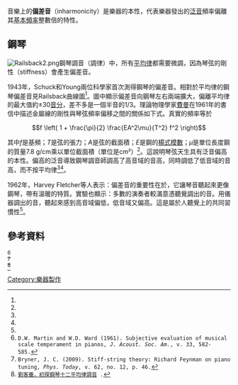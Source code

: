 音樂上的'''偏差音'''（inharmonicity）是樂器的本性，代表樂器發出的[[泛音|泛音]]頻率偏離其[[基本頻率|基本頻率]]整數倍的特性。

==鋼琴==

[[Image:Railsback2.png|right]]鋼琴調音（調律）中，所有[[十二平均律|平均律]]都需要微調，因為琴弦的剛性（stiffness）會產生偏差音。

1943年，Schuck和Young兩位科學家首次測得鋼琴的偏差音。相對於平均律的鋼琴偏差音見Railsback曲線圖<ref name="ref1" />。圖中顯示偏差音向鋼琴左右兩端擴大，偏離平均律的最大值約±30[[音分|音分]]，差不多是一個半音的1/3。理論物理學家[[費曼|費曼]]在1961年的書信中描述金屬線的剛性與琴弦頻率偏移之間的關係如下式。真實的頻率等於

:<math>f \left( 1 + \frac{\pi}{2} \frac{EA^2\mu}{T^2} f^2 \right)</math>

其中''f''是基頻；''T''是弦的張力；''A''是弦的截面積；''E''是鋼的[[杨氏模量|楊式模數]]；''μ''是單位長度鋼的質量7.8 g/cm乘以單位截面積（單位是cm²）<ref name="ref2" />。這說明琴弦天生具有泛音偏高的本性。偏高的泛音導致鋼琴調音師調高了高音域的音高，同時調低了低音域的音高，而不按平均律<ref name="ref3" /><ref name="ref4" />。

1962年，Harvey Fletcher等人表示：偏差音的重要性在於，它讓琴音聽起來更像鋼琴，帶有溫暖的特質。實驗也顯示：多數的演奏者較滿意憑聽覺調出的音。用儀器調出的音，聽起來感到高音域偏低，低音域又偏高。這是屬於人聽覺上的共同習慣性<ref name="ref3" />。

==參考資料==
<references>
 <ref name="ref1">D.W. Martin and W.D. Ward (1961). Subjective evaluation of musical scale temperament in pianos, ''J. Acoust. Soc. Am.'', v. 33, 582-585.</ref>
 <ref name="ref2">Bryner, J. C. (2009). Stiff-string theory: Richard Feynman on piano tuning, ''Phys. Today'', v. 62, no. 12, p. 46.</ref>
 <ref name="ref3">[http://ed.arte.gov.tw/ae/ae001q/pr-0001_0131-8996-i.pdf 劉客養，初探鋼琴十二平均律調音] {{Wayback|url=http://ed.arte.gov.tw/ae/ae001q/pr-0001_0131-8996-i.pdf |date=20191017013816 }}.</ref>

</references>

{{Acoustics}}

[[Category:樂器製作|Category:樂器製作]]